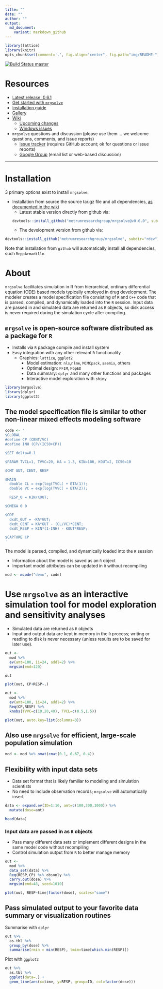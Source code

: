 ```yaml
---
title: ""
date: ""
author: ""
output:
  md_document:
    variant: markdown_github
---
```



```r
library(lattice)
library(knitr)
opts_chunk$set(comment='.', fig.align="center", fig.path="img/README-")

```


[![Build Status master](https://travis-ci.org/metrumresearchgroup/mrgsolve.svg?branch=master)](https://travis-ci.org/metrumresearchgroup/mrgsolve.svg?branch=master)

# Resources

  * [Latest release: 0.6.1](https://github.com/metrumresearchgroup/mrgsolve/releases)
  * [Get started with `mrgsolve`](https://github.com/metrumresearchgroup/mrgsolve/wiki/howdoi)
  * [Installation guide](https://github.com/metrumresearchgroup/mrgsolve/wiki/mrgsolve-installation)
  * [Gallery](https://github.com/metrumresearchgroup/mrgsolve/wiki/gallery)
  * [Wiki](https://github.com/metrumresearchgroup/mrgsolve/wiki)
     * [Upcoming changes](https://github.com/metrumresearchgroup/mrgsolve/blob/master/NEWS.md)
     * [Windows issues](https://github.com/metrumresearchgroup/mrgsolve/wiki/Windows-issues#issues-with-using-mrgsolve-on-windows-platforms)
  * `mrgsolve` questions and discussion (please use them ... we welcome questions, comments, and issue reports)
     * [Issue tracker](https://github.com/metrumresearchgroup/mrgsolve/issues) (requires GitHub account; ok for questions or issue reports)
     * [Google Group](https://groups.google.com/a/metrumrg.com/forum/#!forum/mrgsolve) (email list or web-based discussion)

<hr>

# Installation

3 primary options exist to install `mrgsolve`:

* Installation from source the source tar.gz file and all dependencies, [as documented in the wiki](https://github.com/metrumresearchgroup/mrgsolve/wiki/mrgsolve-Installation)
  * Latest stable version directly from github via:
```r
devtools::install_github("metrumresearchgroup/mrgsolve@v0.6.0", subdir="rdev")
```

  * The development version from github via:

```r
devtools::install_github("metrumresearchgroup/mrgsolve", subdir="rdev")
```

Note that installation from `github` will automatically install all dependencies, such `RcppArmadillo`.



# About
`mrgsolve` facilitates simulation in R from hierarchical,
ordinary differential equation (ODE) based models typically
employed in drug development. The modeler creates a model specification
file consisting of `R` and `C++` code that is parsed, compiled, and dynamically
loaded into the `R` session. Input data are passed in and simulated data are
returned as `R` objects, so disk access is never required during the simulation
cycle after compiling.

## `mrgsolve` is open-source software distributed as a package for `R`

* Installs via `R` package compile and install system
* Easy integration with any other relevant `R` functionality
   * Graphics: `lattice`, `ggplot2`
     * Model estimation: `nls`,`nlme`, `MCMCpack`, `saemix`, others
     * Optimal design: `PFIM`, `PopED`
     * Data summary: `dplyr` and many other functions and packages
     * Interactive model exploration with `shiny`

```r
library(mrgsolve)
library(dplyr)
library(ggplot2)
```



## The model specification file is similar to other non-linear mixed effects modeling software

```r
code <- '
$GLOBAL
#define CP (CENT/VC)
#define INH (CP/(IC50+CP))

$SET delta=0.1

$PARAM TVCL=1, TVVC=20, KA = 1.3, KIN=100, KOUT=2, IC50=10

$CMT GUT, CENT, RESP

$MAIN
  double CL = exp(log(TVCL) + ETA(1));
  double VC = exp(log(TVVC) + ETA(2));

  RESP_0 = KIN/KOUT;

$OMEGA 0 0

$ODE
  dxdt_GUT = -KA*GUT;
  dxdt_CENT = KA*GUT - (CL/VC)*CENT;
  dxdt_RESP = KIN*(1-INH) - KOUT*RESP;

$CAPTURE CP
'
```


The model is parsed, compiled, and dynamically loaded into the `R` session

  * Information about the model is saved as an `R` object
  * Important model attributes can be updated in `R` without recompiling


```r
mod <- mcode("demo", code)
```


# Use `mrgsolve` as an interactive simulation tool for model exploration and sensitivity analyses
   * Simulated data are returned as `R` objects
   * Input and output data are kept in memory in the `R` process; writing or reading to disk
   is never necessary (unless results are to be saved for later use).

```r
out <- 
  mod %>%
  ev(amt=100, ii=24, addl=2) %>%
  mrgsim(end=120)

out
```



```r
plot(out, CP+RESP~.)
```

```r
out <- 
  mod %>%
  ev(amt=100, ii=24, addl=2) %>%
  Req(CP,RESP) %>%
  knobs(TVVC=c(10,20,40), TVCL=c(0.5,1.5))
```



```r
plot(out, auto.key=list(columns=3))
```



## Also use `mrgsolve` for efficient, large-scale population simulation

```r
mod <- mod %>% omat(cmat(0.1, 0.67, 0.4))
```


## Flexibility with input data sets
  * Data set format that is likely familiar to modeling and simulation scientists
  * No need to include observation records; `mrgsolve` will automatically insert

```r
data <- expand.ev(ID=1:10, amt=c(100,300,1000)) %>%
  mutate(dose=amt)

head(data)
```


### Input data are passed in as `R` objects
 * Pass many different data sets or implement different designs in the same model code
 without recompiling
 * Control simulation output from `R` to better manage memory

```r
out <- 
  mod %>%
  data_set(data) %>%
  Req(RESP,CP) %>% obsonly %>%
  carry.out(dose) %>%
  mrgsim(end=48, seed=1010)
```

```r
plot(out, RESP~time|factor(dose), scales="same")
```


## Pass simulated output to your favorite data summary or visualization routines

Summarise with `dplyr`

```r
out %>%
  as.tbl %>%
  group_by(dose) %>%
  summarise(rmin = min(RESP), tmim=time[which.min(RESP)])
```


Plot with `ggplot2`

```r
out %>%
  as.tbl %>%
  ggplot(data=.) +
  geom_line(aes(x=time, y=RESP, group=ID, col=factor(dose)))

```
